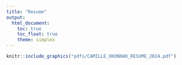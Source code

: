 ```yaml
---
title: "Resume"
output: 
  html_document:
    toc: true
    toc_float: true
    theme: simplex
---
```


```r
knitr::include_graphics("pdfs/CAMILLE_OKONKWO_RESUME_2024.pdf")
```